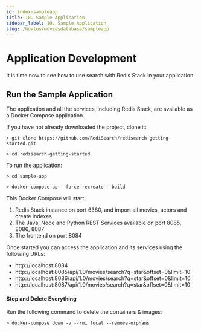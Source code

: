 ```yaml
---
id: index-sampleapp
title: 10. Sample Application
sidebar_label: 10. Sample Application
slug: /howtos/moviesdatabase/sampleapp
---
```


# Application Development

It is time now to see how to use search with Redis Stack in your application.

## Run the Sample Application

The application and all the services, including Redis Stack, are available as a Docker Compose application.

If you have not already downloaded the project, clone it:

```
> git clone https://github.com/RediSearch/redisearch-getting-started.git

> cd redisearch-getting-started
```

To run the application:

```
> cd sample-app

> docker-compose up --force-recreate --build

```

This Docker Compose will start:

1. Redis Stack instance on port 6380, and import all movies, actors and create indexes
1. The Java, Node and Python REST Services available on port 8085, 8086, 8087
1. The frontend on port 8084

Once started you can access the application and its services using the following URLs:

- http://localhost:8084
- http://localhost:8085/api/1.0/movies/search?q=star&offset=0&limit=10
- http://localhost:8086/api/1.0/movies/search?q=star&offset=0&limit=10
- http://localhost:8087/api/1.0/movies/search?q=star&offset=0&limit=10

#### Stop and Delete Everything

Run the following command to delete the containers & images:

```
> docker-compose down -v --rmi local --remove-orphans
```
